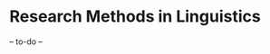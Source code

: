 # Research Methods in Linguistics {#methodsLing}

-- to-do --

<!-- Here is a review of existing methods. -->

